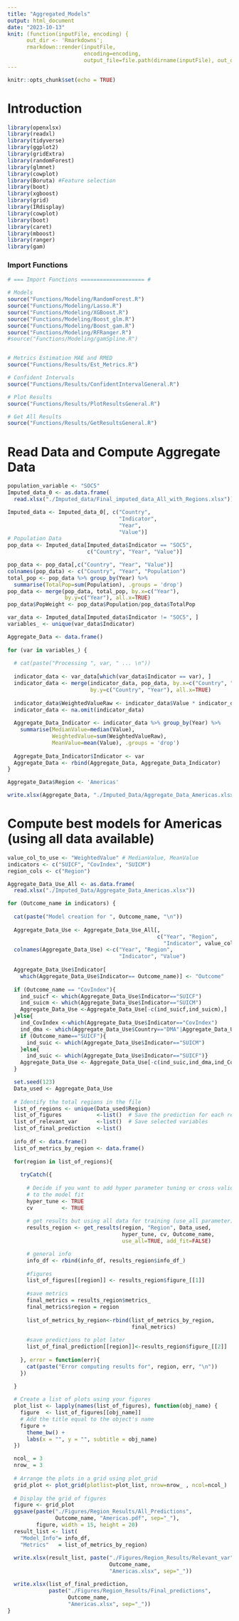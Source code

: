 ```yaml
---
title: "Aggregated_Models"
output: html_document
date: "2023-10-13"
knit: (function(inputFile, encoding) { 
      out_dir <- 'Rmarkdowns';
      rmarkdown::render(inputFile,
                        encoding=encoding, 
                        output_file=file.path(dirname(inputFile), out_dir, 'MainFileProjection.html')) })
---
```


```r
knitr::opts_chunk$set(echo = TRUE)
```

# Introduction

```r
library(openxlsx)
library(readxl)
library(tidyverse)
library(ggplot2)
library(gridExtra)
library(randomForest)
library(glmnet)
library(cowplot)
library(Boruta) #Feature selection
library(boot)
library(xgboost)
library(grid)
library(IRdisplay)
library(cowplot)
library(boot)
library(caret)
library(mboost)
library(ranger)
library(gam)
```

### Import Functions

```r

# === Import Functions ==================== #

# Models
source("Functions/Modeling/RandomForest.R")
source("Functions/Modeling/Lasso.R")
source("Functions/Modeling/XGBoost.R")
source("Functions/Modeling/Boost_glm.R")
source("Functions/Modeling/Boost_gam.R")
source("Functions/Modeling/RFRanger.R")
#source("Functions/Modeling/gamSpline.R")


# Metrics Estimation MAE and RMED
source("Functions/Results/Est_Metrics.R")

# Confident Intervals
source("Functions/Results/ConfidentIntervalGeneral.R")

# Plot Results
source("Functions/Results/PlotResultsGeneral.R")

# Get All Results
source("Functions/Results/GetResultsGeneral.R")

```

# Read Data and Compute Aggregate Data

```r
population_variable <- "SOC5"
Imputed_data_0 <- as.data.frame(
  read.xlsx("./Imputed_data/Final_imputed_data_All_with_Regions.xlsx"))
```

```r
Imputed_data <- Imputed_data_0[, c("Country",
                                   "Indicator",
                                   "Year",
                                   "Value")]
# Population Data
pop_data <- Imputed_data[Imputed_data$Indicator == "SOC5",
                         c("Country", "Year", "Value")]

pop_data <- pop_data[,c("Country", "Year", "Value")]
colnames(pop_data) <- c("Country", "Year", "Population")
total_pop <- pop_data %>% group_by(Year) %>%
  summarise(TotalPop=sum(Population), .groups = 'drop')
pop_data <- merge(pop_data, total_pop, by.x=c("Year"),
                  by.y=c("Year"), all.x=TRUE)
pop_data$PopWeight <- pop_data$Population/pop_data$TotalPop

var_data <- Imputed_data[Imputed_data$Indicator != "SOC5", ]
variables_ <- unique(var_data$Indicator)

Aggregate_Data <- data.frame()
    
for (var in variables_) {
  
  # cat(paste("Processing ", var, " ... \n"))
  
  indicator_data <- var_data[which(var_data$Indicator == var), ]
  indicator_data <- merge(indicator_data, pop_data, by.x=c("Country", "Year"),
                          by.y=c("Country", "Year"), all.x=TRUE)
  
  indicator_data$WeightedValueRaw <- indicator_data$Value * indicator_data$PopWeight
  indicator_data <- na.omit(indicator_data)
  
  Aggregate_Data_Indicator <- indicator_data %>% group_by(Year) %>%
    summarise(MedianValue=median(Value),
              WeightedValue=sum(WeightedValueRaw),
              MeanValue=mean(Value), .groups = 'drop')
  
  Aggregate_Data_Indicator$Indicator <- var
  Aggregate_Data <- rbind(Aggregate_Data, Aggregate_Data_Indicator)
}

Aggregate_Data$Region <- 'Americas'

write.xlsx(Aggregate_Data, "./Imputed_Data/Aggregate_Data_Americas.xlsx")
```

# Compute best models for Americas (using all data available)

```r

value_col_to_use <- "WeightedValue" # MedianValue, MeanValue
indicators <- c("SUICF", "CovIndex", "SUICM")
region_cols <- c("Region")

Aggregate_Data_Use_All <- as.data.frame(
  read.xlsx("./Imputed_Data/Aggregate_Data_Americas.xlsx"))

for (Outcome_name in indicators) {
  
  cat(paste("Model creation for ", Outcome_name, "\n"))
  
  Aggregate_Data_Use <- Aggregate_Data_Use_All[,
                                               c("Year", "Region",
                                                 "Indicator", value_col_to_use)]
  colnames(Aggregate_Data_Use) <-c("Year", "Region",
                                   "Indicator", "Value")
  
  Aggregate_Data_Use$Indicator[
    which(Aggregate_Data_Use$Indicator== Outcome_name)] <- "Outcome"
  
  if (Outcome_name == "CovIndex"){
    ind_suicf <- which(Aggregate_Data_Use$Indicator=="SUICF")
    ind_suicm <- which(Aggregate_Data_Use$Indicator=="SUICM")
    Aggregate_Data_Use <-Aggregate_Data_Use[-c(ind_suicf,ind_suicm),]
  }else{
    ind_CovIndex <-which(Aggregate_Data_Use$Indicator=="CovIndex")
    ind_dma <- which(Aggregate_Data_Use$Country=="DMA"|Aggregate_Data_Use$Country=="KNA")
    if (Outcome_name=="SUICF"){
      ind_suic <- which(Aggregate_Data_Use$Indicator=="SUICM")
    }else{
      ind_suic <- which(Aggregate_Data_Use$Indicator=="SUICF")}
    Aggregate_Data_Use <- Aggregate_Data_Use[-c(ind_suic,ind_dma,ind_CovIndex),]
  }

  set.seed(123)
  Data_used <- Aggregate_Data_Use
  
  # Identify the total regions in the file
  list_of_regions <- unique(Data_used$Region)            
  list_of_figures           <-list()  # Save the prediction for each region
  list_of_relevant_var      <-list()  # Save selected variables
  list_of_final_prediction  <-list()
  
  info_df <- data.frame()
  list_of_metrics_by_region <- data.frame()
  
  for(region in list_of_regions){
    
    tryCatch({
      
      # Decide if you want to add hyper parameter tuning or cross validation
      # to the model fit
      hyper_tune <- TRUE
      cv         <- TRUE
      
      # get results but using all data for training (use_all parameter)
      results_region <- get_results(region, "Region", Data_used,
                                    hyper_tune, cv, Outcome_name,
                                    use_all=TRUE, add_fit=FALSE)

      # general info
      info_df <- rbind(info_df, results_region$info_df_)
      
      #figures
      list_of_figures[[region]] <- results_region$figure_[[1]]
      
      #save metrics  
      final_metrics = results_region$metrics_ 
      final_metrics$region = region
      
      list_of_metrics_by_region<-rbind(list_of_metrics_by_region,
                                       final_metrics)
      
      #save predictions to plot later
      list_of_final_prediction[[region]]<-results_region$figure_[[2]]
      
    }, error = function(err){
      cat(paste("Error computing results for", region, err, "\n"))
    })
    
  }

  # Create a list of plots using your figures
  plot_list <- lapply(names(list_of_figures), function(obj_name) {
    figure  <- list_of_figures[[obj_name]]
    # Add the title equal to the object's name
    figure +
      theme_bw() +
      labs(x = "", y = "", subtitle = obj_name)
  })

  ncol_ = 3
  nrow_ = 3
  
  # Arrange the plots in a grid using plot_grid
  grid_plot <- plot_grid(plotlist=plot_list, nrow=nrow_ , ncol=ncol_)
  
  # Display the grid of figures
  figure <- grid_plot
  ggsave(paste("./Figures/Region_Results/All_Predictions",
               Outcome_name, "Americas.pdf", sep="_"),
         figure, width = 15, height = 20) 
  result_list <- list(
    "Model_Info"= info_df,
    "Metrics"   = list_of_metrics_by_region)
  
  write.xlsx(result_list, paste("./Figures/Region_Results/Relevant_var",
                                Outcome_name,
                                "Americas.xlsx", sep="_"))

  write.xlsx(list_of_final_prediction,
             paste("./Figures/Region_Results/Final_predictions",
                   Outcome_name,
                   "Americas.xlsx", sep="_"))
}
```




